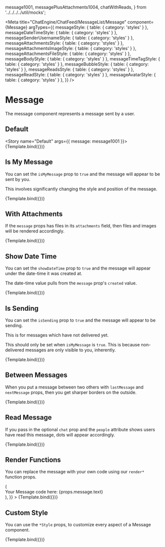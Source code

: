 

  message1001,
  messagePlusAttachments1004,
  chatWithReads,
} from '../../../../util/mocks';

<Meta
  title="ChatEngine/ChatFeed/MessageList/Message"
  component={Message}
  argTypes={{
    messageStyle: { table: { category: 'styles' } },
    messageDateTimeStyle: { table: { category: 'styles' } },
    messageSenderUsernameStyle: { table: { category: 'styles' } },
    messageAttachmentsStyle: { table: { category: 'styles' } },
    messageAttachmentsImageStyle: { table: { category: 'styles' } },
    messageAttachmentsFileStyle: { table: { category: 'styles' } },
    messageBodyStyle: { table: { category: 'styles' } },
    messageTimeTagStyle: { table: { category: 'styles' } },
    messageBubbleStyle: { table: { category: 'styles' } },
    messageReadsStyle: { table: { category: 'styles' } },
    messageReadStyle: { table: { category: 'styles' } },
    messageAvatarStyle: { table: { category: 'styles' } },
  }}
/>


# Message

The message component represents a message sent by a user.

## Default

<Story name="Default" args={{ message: message1001 }}>
  {Template.bind({})}
</Story>

<ArgsTable story="Default" />

## Is My Message

You can set the `isMyMessage` prop to `true` and the message will appear to be sent by you.

This involves significantly changing the style and position of the message.

<Canvas>
  <Story
    name="Is My Message"
    args={{ message: message1001, isMyMessage: true }}
  >
    {Template.bind({})}
  </Story>
</Canvas>

## With Attachments

If the `message` props has files in its `attachments` field, then files and images will be rendered accordingly.

<Canvas>
  <Story name="With Attachments" args={{ message: messagePlusAttachments1004 }}>
    {Template.bind({})}
  </Story>
</Canvas>

## Show Date Time

You can set the `showDateTime` prop to `true` and the message will appear under the date-time it was created at.

The date-time value pulls from the `message` prop's `created` value.

<Canvas>
  <Story
    name="Show Date Time"
    args={{ message: message1001, showDateTime: true }}
  >
    {Template.bind({})}
  </Story>
</Canvas>

## Is Sending

You can set the `isSending` prop to `true` and the message will appear to be sending.

This is for messages which have not delivered yet.

This should only be set when `isMyMessage` is `true`. This is because non-delivered messages are only visible to you, inherently.

<Canvas>
  <Story
    name="Is Sending"
    args={{
      message: messagePlusAttachments1004,
      isSending: true,
      isMyMessage: true,
    }}
  >
    {Template.bind({})}
  </Story>
</Canvas>

## Between Messages

When you put a message between two others with `lastMessage` and `nextMessage` props, then you get sharper borders on the outside.

<Canvas>
  <Story
    name="Between Messages"
    args={{
      lastMessage: message1001,
      message: message1001,
      nextMessage: message1001,
    }}
  >
    {Template.bind({})}
  </Story>
</Canvas>

## Read Message

If you pass in the optional `chat` prop and the `people` attribute shows users have read this message, dots will appear accordingly.

<Canvas>
  <Story
    name="Read Message"
    args={{
      message: message1001,
      chat: chatWithReads,
    }}
  >
    {Template.bind({})}
  </Story>
</Canvas>

## Render Functions

You can replace the message with your own code using our `render*` function props.

<Canvas>
  <Story
    name="Render Functions"
    args={{
      message: message1001,
      chat: chatWithReads,
      renderMessage: (props) => (
        <div>Your Message code here: {props.message.text}</div>
      ),
    }}
  >
    {Template.bind({})}
  </Story>
</Canvas>

## Custom Style

You can use the `*Style` props, to customize every aspect of a Message component.

<Canvas>
  <Story
    name="Custom Style"
    args={{
      message: messagePlusAttachments1004,
      chat: chatWithReads,
      messageStyle: { border: '2px solid red' },
      messageDateTimeStyle: { border: '2px solid blue' },
      messageSenderUsernameStyle: { border: '2px solid green' },
      messageAttachmentsStyle: { border: '2px solid orange' },
      messageAttachmentsImageStyle: { border: '2px solid gold' },
      messageAttachmentsFileStyle: { border: '2px solid olive' },
      messageAttachmentsStyle: { border: '2px solid orange' },
      messageBodyStyle: { border: '2px solid yellow' },
      messageTimeTagStyle: { border: '2px solid brown' },
      messageBubbleStyle: { border: '2px solid lime' },
      messageReadsStyle: { border: '2px solid grey' },
      messageReadStyle: { border: '2px solid cyan' },
      messageAvatarStyle: { border: '2px solid deeppink' },
    }}
  >
    {Template.bind({})}
  </Story>
</Canvas>
